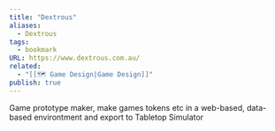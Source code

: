 ```yaml
---
title: "Dextrous"
aliases:
  - Dextrous
tags:
  - bookmark
URL: https://www.dextrous.com.au/
related:
  - "[[🗺️ Game Design|Game Design]]"
publish: true
---
```




Game prototype maker, make games tokens etc in a web-based, data-based environtment and export to Tabletop Simulator